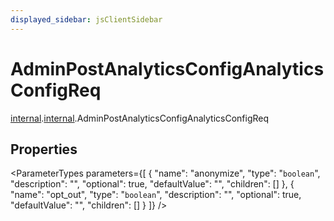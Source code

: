 ```yaml
---
displayed_sidebar: jsClientSidebar
---
```



# AdminPostAnalyticsConfigAnalyticsConfigReq

[internal](../../admin_discounts/modules/admin_discounts.internal.mdx).[internal](../modules/admin_discounts.internal.internal.mdx).AdminPostAnalyticsConfigAnalyticsConfigReq

## Properties

<ParameterTypes parameters={[
  {
    "name": "anonymize",
    "type": "`boolean`",
    "description": "",
    "optional": true,
    "defaultValue": "",
    "children": []
  },
  {
    "name": "opt_out",
    "type": "`boolean`",
    "description": "",
    "optional": true,
    "defaultValue": "",
    "children": []
  }
]} />
